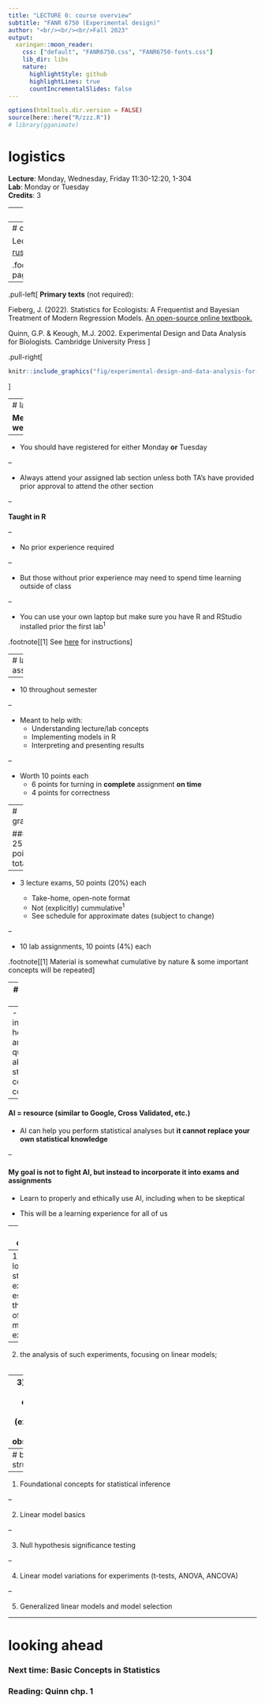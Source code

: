 ```yaml
---
title: "LECTURE 0: course overview"
subtitle: "FANR 6750 (Experimental design)"
author: "<br/><br/><br/>Fall 2023"
output:
  xaringan::moon_reader:
    css: ["default", "FANR6750.css", "FANR6750-fonts.css"]
    lib_dir: libs
    nature:
      highlightStyle: github
      highlightLines: true
      countIncrementalSlides: false
---
```


```r
options(htmltools.dir.version = FALSE)
source(here::here("R/zzz.R"))
# library(gganimate)
```

# logistics

**Lecture**: Monday, Wednesday, Friday 11:30-12:20, 1-304  
**Lab**: Monday or Tuesday  
**Credits**: 3  

---
# instructors

#### Dr. Clark Rushing  
[clark.rushing@uga.edu](clark.rushing@uga.edu)   
**Office**: 3-409  
**Office hours**: M 12:30-2:00; Tu 9:00-10:00

#### Michael Baker  
[michael.baker2@uga.edu](michael.baker2@uga.edu)  
**Office**: 1-102A  
**Office hours**: W 9:30-11:00 or by appointment  
  
#### Kaili Gregory  
[k.gregory@uga.edu](k.gregory@uga.edu)  
**Office**: 3-422  
**Office hours**: Th 2:30-4:30 or by appointment  

---
# course schedule and materials

Lectures and labs: [rushinglab.github.io/FANR6750](https://rushinglab.github.io/FANR6750)<sup>1</sup>

.footnote[[1] Bookmark this page!]

--

.pull-left[
**Primary texts** (not required):

Fieberg, J. (2022). Statistics for Ecologists: A Frequentist and Bayesian Treatment of Modern Regression Models. [An open-source online textbook.](https://fw8051statistics4ecologists.netlify.app/)

Quinn, G.P. & Keough, M.J. 2002. Experimental Design and Data Analysis for Biologists. Cambridge University Press
]

.pull-right[
```r
knitr::include_graphics("fig/experimental-design-and-data-analysis-for-biologists-1.jpg")
```
]


---
# labs

**Meet weekly**

--

- You should have registered for either Monday **or** Tuesday

--

- Always attend your assigned lab section unless both TA's have provided prior approval to attend the other section

--

**Taught in R**

--

- No prior experience required

--

- But those without prior experience may need to spend time learning outside of class

--

- You can use your own laptop but make sure you have R and RStudio installed prior the first lab<sup>1</sup>



.footnote[[1] See [here](https://rushinglab.github.io/FANR6750/articles/syllabus.html#course-resources-1) for instructions]

---
# lab assignments

--

- 10 throughout semester 

--

- Meant to help with:
    + Understanding lecture/lab concepts
    + Implementing models in R
    + Interpreting and presenting results
    
--

- Worth 10 points each
    + 6 points for turning in **complete** assignment **on time**
    + 4 points for correctness  

---
# grading

#### 250 points total

--

- 3 lecture exams, 50 points (20%) each

    + Take-home, open-note format
    + Not (explicitly) cummulative<sup>1</sup>
    + See schedule for approximate dates (subject to change)

--

- 10 lab assignments, 10 points (4%) each

.footnote[[1] Material is somewhat cumulative by nature & some important concepts will be repeated]  

---
# a note on AI

#### AI tools (e.g., ChatGPT) have advanced very rapidly in a very short time  

--
- AI can increasingly help answer questions about statistical concepts, coding, etc.  

--

#### AI = resource (similar to Google, Cross Validated, etc.)  

- AI can help you perform statistical analyses but **it cannot replace your own statistical knowledge**  

--

#### My goal is not to fight AI, but instead to incorporate it into exams and assignments  

- Learn to properly and ethically use AI, including when to be skeptical  

- This will be a learning experience for all of us

---
# course objectives

**To understand:**  
<br/>

--
1) the logical structure of experiments, especially the design of manipulative experiments;  
<br/>

--
2) the analysis of such experiments, focusing on linear models;  
<br/>

--
3) the use of models in ecological studies (experimental and observational);  
<br/>


---
# basic structure

--

1) Foundational concepts for statistical inference

--

2) Linear model basics

--

3) Null hypothesis significance testing

--

4) Linear model variations for experiments (t-tests, ANOVA, ANCOVA)

--

5) Generalized linear models and model selection

---
# looking ahead

### Next time: Basic Concepts in Statistics

### Reading: Quinn chp. 1


